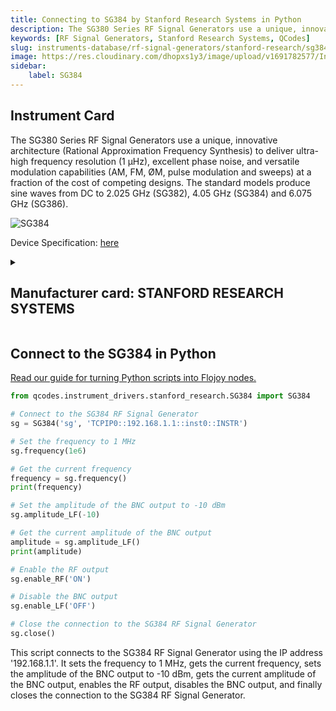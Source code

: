 ```yaml
---
title: Connecting to SG384 by Stanford Research Systems in Python
description: The SG380 Series RF Signal Generators use a unique, innovative architecture (Rational Approximation Frequency Synthesis) to deliver ultra-high frequency resolution (1 µHz), excellent phase noise, and versatile modulation capabilities (AM, FM, ØM, pulse modulation and sweeps) at a fraction of the cost of competing designs. The standard models produce sine waves from DC to 2.025 GHz (SG382), 4.05 GHz (SG384) and 6.075 GHz (SG386).
keywords: [RF Signal Generators, Stanford Research Systems, QCodes] 
slug: instruments-database/rf-signal-generators/stanford-research/sg384 
image: https://res.cloudinary.com/dhopxs1y3/image/upload/v1691782577/Instruments/RF%20Signal%20Generator/SG-384/SG-384.jpg
sidebar:
    label: SG384 
---
```



## Instrument Card

The SG380 Series RF Signal Generators use a unique, innovative architecture (Rational Approximation Frequency Synthesis) to deliver ultra-high frequency resolution (1 µHz), excellent phase noise, and versatile modulation capabilities (AM, FM, ØM, pulse modulation and sweeps) at a fraction of the cost of competing designs. The standard models produce sine waves from DC to 2.025 GHz (SG382), 4.05 GHz (SG384) and 6.075 GHz (SG386).

![SG384](https://res.cloudinary.com/dhopxs1y3/image/upload/v1691782577/Instruments/RF%20Signal%20Generator/SG-384/SG-384.jpg)

Device Specification: [here](https://www.thinksrs.com/downloads/pdfs/catalog/SG380c.pdf)

<details style={{ marginTop: "15px"}}>
<summary><h2 style={{display:'inline'}}>Manufacturer card: STANFORD RESEARCH SYSTEMS</h2></summary>

![STANFORD RESEARCH SYSTEMS](https://res.cloudinary.com/dhopxs1y3/image/upload/v1692806206/Instruments/Vendor%20Logos/Stanford_Research.png)

Stanford Research Systems is a maker of general test and measurement instruments. The company was founded in 1980, is privately held, and is not affiliated with Stanford University.

- Headquarters: USA
- Yearly Revenue (millions, USD): 25
- Vendor Website: [here](https://www.thinksrs.com/)

</details>


<FeaturedInstrumentVideo category="RF_SIGNAL_GENERATORS" />

## Connect to the SG384 in Python

[Read our guide for turning Python scripts into Flojoy nodes.](https://docs.flojoy.ai/contribution/blocks/custom-flojoy-block/)



<Tabs>
<TabItem value="Flojoy" label="Flojoy" className="flojoy-instrument-tabs">

<SectionsCard category="RF_SIGNAL_GENERATORS" manufacturer="Stanford Research Systems"></SectionsCard>

</TabItem>
<TabItem value="QCodes" label="QCodes">

```python
from qcodes.instrument_drivers.stanford_research.SG384 import SG384

# Connect to the SG384 RF Signal Generator
sg = SG384('sg', 'TCPIP0::192.168.1.1::inst0::INSTR')

# Set the frequency to 1 MHz
sg.frequency(1e6)

# Get the current frequency
frequency = sg.frequency()
print(frequency)

# Set the amplitude of the BNC output to -10 dBm
sg.amplitude_LF(-10)

# Get the current amplitude of the BNC output
amplitude = sg.amplitude_LF()
print(amplitude)

# Enable the RF output
sg.enable_RF('ON')

# Disable the BNC output
sg.enable_LF('OFF')

# Close the connection to the SG384 RF Signal Generator
sg.close()
```

This script connects to the SG384 RF Signal Generator using the IP address '192.168.1.1'. It sets the frequency to 1 MHz, gets the current frequency, sets the amplitude of the BNC output to -10 dBm, gets the current amplitude of the BNC output, enables the RF output, disables the BNC output, and finally closes the connection to the SG384 RF Signal Generator.

</TabItem>
</Tabs>
